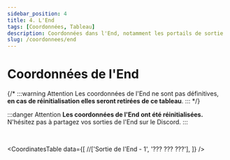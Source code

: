```yaml
---
sidebar_position: 4
title: 4. L'End
tags: [Coordonnées, Tableau]
description: Coordonnées dans l'End, notamment les portails de sortie
slug: /coordonnees/end
---
```



# Coordonnées de l'End

{/* :::warning Attention
Les coordonnées de l'End ne sont pas définitives, **en cas de réinitialisation elles seront retirées de ce tableau**.
::: */}

:::danger Attention
**Les coordonnées de l'End ont été réinitialisées.** N'hésitez pas à partagez vos sorties de l'End sur le Discord.
:::

<br/>

<CoordinatesTable 
  data={[
    //['Sortie de l\'End - 1', '??? ??? ???'],
  ]}
/>